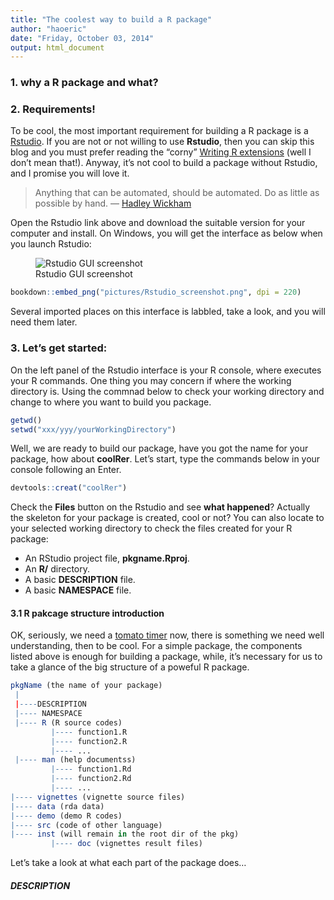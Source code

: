 ```yaml
---
title: "The coolest way to build a R package"
author: "haoeric"
date: "Friday, October 03, 2014"
output: html_document
---
```



### 1. why a R package and what?


### 2. Requirements!
To be cool, the most important requirement for building a R package is a [Rstudio](http://www.rstudio.com/products/RStudio/).
If you are not or not willing to use **Rstudio**, then you can skip this blog and you must prefer reading the "corny" [Writing R extensions](http://cran.r-project.org/doc/manuals/R-exts.html) (well I don't mean that!). Anyway, it's not cool to build a package without Rstudio, and I promise you will love it.

> Anything that can be automated, should be automated. Do as little as possible by hand.                            --- [Hadley Wickham](http://had.co.nz/)


Open the Rstudio link above and download the suitable version for your computer and install. On Windows, you will get the interface as below when you launch Rstudio:

![Rstudio GUI screenshot](pictures/Rstudio_screenshot.png)
```r
bookdown::embed_png("pictures/Rstudio_screenshot.png", dpi = 220)
```

Several imported places on this interface is labbled, take a look, and you will need them later.

### 3. Let's get started:
On the left panel of the Rstudio interface is your R console, where executes your R commands. One thing you may concern if where the working directory is. Using the commnad below to check your working directory and change to where you want to build you package.
```r
getwd()
setwd("xxx/yyy/yourWorkingDirectory")
```

Well, we are ready to build our package, have you got the name for your package, how about **coolRer**. Let's start, type the commands below in your console following an Enter.
```r
devtools::creat("coolRer")
```

Check the **Files** button on the Rstudio and see **what happened**? Actually the skeleton for your package is created, cool or not? You can also locate to your selected working directory to check the files created for your R package:

*  An RStudio project file, **pkgname.Rproj**.
*  An **R/** directory.
*  A basic **DESCRIPTION** file.
*  A basic **NAMESPACE** file.

#### 3.1 R pakcage structure introduction

OK, seriously, we need a [tomato timer](http://tomato-timer.com/) now, there is something we need well understanding, then to be cool. For a simple package, the components listed above is enough for building a package, while, it's necessary for us to take a glance of the big structure of a poweful R package.

```r
pkgName (the name of your package)
 | 
 |----DESCRIPTION 
 |---- NAMESPACE
 |---- R (R source codes)
         |---- function1.R 
         |---- function2.R 
         |---- ... 
 |---- man (help documentss)
         |---- function1.Rd 
         |---- function2.Rd 
         |---- ... 
|---- vignettes (vignette source files)
|---- data (rda data)
|---- demo (demo R codes)
|---- src (code of other language)
|---- inst (will remain in the root dir of the pkg)
         |---- doc (vignettes result files)
```

Let's take a look at what each part of the package does...

##### DESCRIPTION


  


